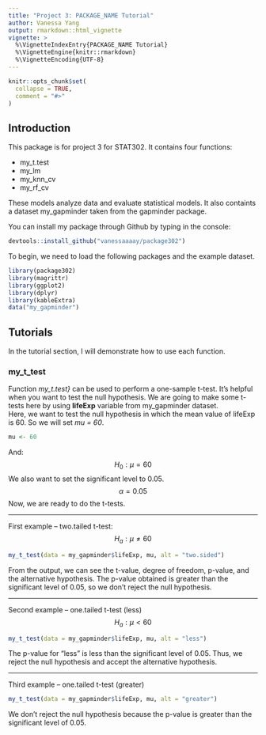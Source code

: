 ```yaml
---
title: "Project 3: PACKAGE_NAME Tutorial"
author: Vanessa Yang
output: rmarkdown::html_vignette
vignette: >
  %\VignetteIndexEntry{PACKAGE_NAME Tutorial}
  %\VignetteEngine{knitr::rmarkdown}
  %\VignetteEncoding{UTF-8}
---
```


```r
knitr::opts_chunk$set(
  collapse = TRUE,
  comment = "#>"
)
```

## Introduction
This package is for project 3 for STAT302. It contains four functions: 
<p>
* my_t.test
* my_lm
* my_knn_cv
* my_rf_cv
</p>
These models analyze data and evaluate statistical models. It also containts a dataset my_gapminder taken from the gapminder package.
<br>


You can install my package through Github by typing in the console:
```r
devtools::install_github("vanessaaaay/package302")
```


To begin, we need to load the following packages and the example dataset.
```r
library(package302)
library(magrittr)
library(ggplot2)
library(dplyr)
library(kableExtra)
data("my_gapminder")
```


## Tutorials
In the tutorial section, I will demonstrate how to use each function.

### my_t_test
Function *my_t.test}* can be used to perform a one-sample t-test. It's helpful when you want to test the null hypothesis. We are going to make some t-tests here by using **lifeExp**  variable from my_gapminder dataset.
<br>
Here, we want to test the null hypothesis in which the mean value of lifeExp is 60. So we will set *mu = 60*.
```r
mu <- 60
```
And:
$$H_0: \mu = 60$$
We also want to set the significant level to 0.05.
$$\alpha = 0.05$$
Now, we are ready to do the t-tests. 

***

First example -- two.tailed t-test:
$$H_a: \mu \neq 60$$
```r
my_t_test(data = my_gapminder$lifeExp, mu, alt = "two.sided")
```
From the output, we can see the t-value, degree of freedom, p-value, and the alternative hypothesis. The p-value obtained is greater than the significant level of 0.05, so we don't reject the null hypothesis.

***

Second example -- one.tailed t-test (less)
$$H_a: \mu < 60$$
```r
my_t_test(data = my_gapminder$lifeExp, mu, alt = "less")
```
The p-value for "less" is less than the significant level of 0.05. Thus, we reject the null hypothesis and accept the alternative hypothesis.

***

Third example -- one.tailed t-test (greater)
```r
my_t_test(data = my_gapminder$lifeExp, mu, alt = "greater")
```
We don't reject the null hypothesis because the p-value is greater than the significant level of 0.05.




